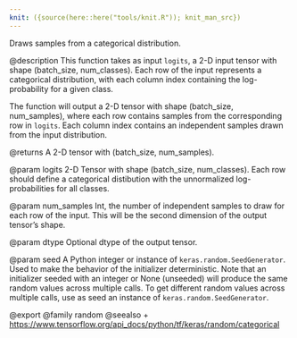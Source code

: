 ```yaml
---
knit: ({source(here::here("tools/knit.R")); knit_man_src})
---
```

Draws samples from a categorical distribution.

@description
This function takes as input `logits`, a 2-D input tensor with shape
(batch_size, num_classes). Each row of the input represents a categorical
distribution, with each column index containing the log-probability for a
given class.

The function will output a 2-D tensor with shape (batch_size, num_samples),
where each row contains samples from the corresponding row in `logits`.
Each column index contains an independent samples drawn from the input
distribution.

@returns
    A 2-D tensor with (batch_size, num_samples).

@param logits
2-D Tensor with shape (batch_size, num_classes). Each row
should define a categorical distibution with the unnormalized
log-probabilities for all classes.

@param num_samples
Int, the number of independent samples to draw for each
row of the input. This will be the second dimension of the output
tensor's shape.

@param dtype
Optional dtype of the output tensor.

@param seed
A Python integer or instance of
`keras.random.SeedGenerator`.
Used to make the behavior of the initializer
deterministic. Note that an initializer seeded with an integer
or None (unseeded) will produce the same random values
across multiple calls. To get different random values
across multiple calls, use as seed an instance
of `keras.random.SeedGenerator`.

@export
@family random
@seealso
+ <https://www.tensorflow.org/api_docs/python/tf/keras/random/categorical>
